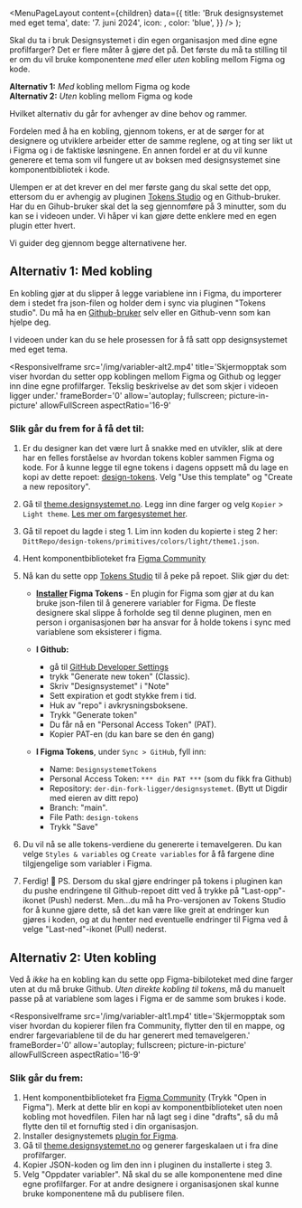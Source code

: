 

<Meta
  title='Bruk designsystemet med eget tema'
  description='Lær hvordan du kan bruke designsystemet med dine egne profilfarger.'
/>

  <MenuPageLayout
    content={children}
    data={{
      title: 'Bruk designsystemet med eget tema',
      date: '7. juni 2024',
      icon: <PaletteIcon />,
      color: 'blue',
    }}
  />
);

Skal du ta i bruk Designsystemet i din egen organisasjon med dine egne profilfarger? Det er flere måter å gjøre det på. Det første du må ta stilling til er om du vil bruke komponentene _med_ eller _uten_ kobling mellom Figma og kode.

**Alternativ 1:** _Med_ kobling mellom Figma og kode \
**Alternativ 2:** _Uten_ kobling mellom Figma og kode

Hvilket alternativ du går for avhenger av dine behov og rammer.

Fordelen med å ha en kobling, gjennom tokens, er at de sørger for at designere og utviklere arbeider etter de samme reglene, og at ting ser likt ut i Figma og i de faktiske løsningene. En annen fordel er at du vil kunne generere et tema som vil fungere ut av boksen med designsystemet sine komponentbibliotek i kode.

Ulempen er at det krever en del mer første gang du skal sette det opp, ettersom du er avhengig av pluginen [Tokens Studio](https://tokens.studio/) og en Github-bruker. Har du en Gihub-bruker skal det la seg gjennomføre på 3 minutter, som du kan se i videoen under. Vi håper vi kan gjøre dette enklere med en egen plugin etter hvert.

Vi guider deg gjennom begge alternativene her.

## Alternativ 1: Med kobling

En kobling gjør at du slipper å legge variablene inn i Figma, du importerer dem i stedet fra json-filen og holder dem i sync via pluginen "Tokens studio". Du må ha en [Github-bruker](https://github.com) selv eller en Github-venn som kan hjelpe deg.

I videoen under kan du se hele prosessen for å få satt opp designsystemet med eget tema.

<ResponsiveIframe
  src='/img/variabler-alt2.mp4'
  title='Skjermopptak som viser hvordan du setter opp koblingen mellom Figma og Github og legger inn dine egne profilfarger. Tekslig beskrivelse av det som skjer i videoen ligger under.'
  frameBorder='0'
  allow='autoplay; fullscreen; picture-in-picture'
  allowFullScreen
  aspectRatio='16-9'
></ResponsiveIframe>

### Slik går du frem for å få det til:

1. Er du designer kan det være lurt å snakke med en utvikler, slik at dere har en felles forståelse av hvordan tokens kobler sammen Figma og kode. For å kunne legge til egne tokens i dagens oppsett må du lage en kopi av dette repoet: [design-tokens](https://github.com/designsystemet/design-tokens). Velg "Use this template" og "Create a new repository".

2. Gå til [theme.designsystemet.no](https://theme.designsystemet.no). Legg inn dine farger og velg `Kopier` > `Light theme`. [Les mer om fargesystemet her](/grunnleggende/for-designere/fargesystem).

3. Gå til repoet du lagde i steg 1. Lim inn koden du kopierte i steg 2 her: `DittRepo/design-tokens/primitives/colors/light/theme1.json`.

4. Hent komponentbiblioteket fra [Figma Community](https://www.figma.com/community/file/1322138390374166141/designsystemet-core-ui-kit)

5. Nå kan du sette opp [Tokens Studio](https://tokens.studio/) til å peke på repoet. Slik gjør du det:

   - **[Installer](<https://www.figma.com/community/plugin/843461159747178978/Tokens-Studio-for-Figma-(Figma-Tokens)>) Figma Tokens** - En plugin for Figma som gjør at du kan bruke json-filen til å generere variabler for Figma. De fleste designere skal slippe å forholde seg til denne pluginen, men en person i organisasjonen bør ha ansvar for å holde tokens i sync med variablene som eksisterer i figma.
   - **I Github:**

     - gå til [GitHub Developer Settings](https://github.com/settings/tokens)
     - trykk "Generate new token" (Classic).
     - Skriv "Designsystemet" i "Note"
     - Sett expiration et godt stykke frem i tid.
     - Huk av "repo" i avkrysningsboksene.
     - Trykk "Generate token"
     - Du får nå en "Personal Access Token" (PAT).
     - Kopier PAT-en (du kan bare se den én gang)

   - **I Figma Tokens**, under `Sync > GitHub`, fyll inn:
     - Name: `DesignsystemetTokens`
     - Personal Access Token: `*** din PAT ***` (som du fikk fra Github)
     - Repository: `der-din-fork-ligger/designsystemet`. (Bytt ut Digdir med eieren av ditt repo)
     - Branch: "main".
     - File Path: `design-tokens`
     - Trykk "Save"

6. Du vil nå se alle tokens-verdiene du genererte i temavelgeren. Du kan velge `Styles & variables` og `Create variables` for å få fargene dine tilgjengelige som variabler i Figma.

7. Ferdig! 🎉 PS. Dersom du skal gjøre endringer på tokens i pluginen kan du pushe endringene til Github-repoet ditt ved å trykke på "Last-opp"-ikonet (Push) nederst. Men...du må ha Pro-versjonen av Tokens Studio for å kunne gjøre dette, så det kan være like greit at endringer kun gjøres i koden, og at du henter ned eventuelle endringer til Figma ved å velge "Last-ned"-ikonet (Pull) nederst.

## Alternativ 2: Uten kobling

Ved å _ikke_ ha en kobling kan du sette opp Figma-bibiloteket med dine farger uten at du må bruke Github. _Uten direkte kobling til tokens_, må du manuelt passe på at variablene som lages i Figma er de samme som brukes i kode.

<ResponsiveIframe
  src='/img/variabler-alt1.mp4'
  title='Skjermopptak som viser hvordan du kopierer filen fra Community, flytter den til en mappe, og endrer fargevariablene til de du har generert med temavelgeren.'
  frameBorder='0'
  allow='autoplay; fullscreen; picture-in-picture'
  allowFullScreen
  aspectRatio='16-9'
></ResponsiveIframe>

### Slik går du frem:

1. Hent komponentbiblioteket fra [Figma Community](https://www.figma.com/community/file/1322138390374166141/designsystemet-core-ui-kit) (Trykk "Open in Figma"). Merk at dette blir en kopi av komponentbiblioteket uten noen kobling mot hovedfilen. Filen har nå lagt seg i dine "drafts", så du må flytte den til et fornuftig sted i din organisasjon.
2. Installer designystemets [plugin for Figma](https://github.com/digdir/designsystemet/tree/next/plugins/figma-sync).
3. Gå til [theme.designsystemet.no](https://theme.designsystemet.no) og generer fargeskalaen ut i fra dine profilfarger.
4. Kopier JSON-koden og lim den inn i pluginen du installerte i steg 3.
5. Velg "Oppdater variabler". Nå skal du se alle komponentene med dine egne profilfarger. For at andre designere i organisasjonen skal kunne bruke komponentene må du publisere filen.
